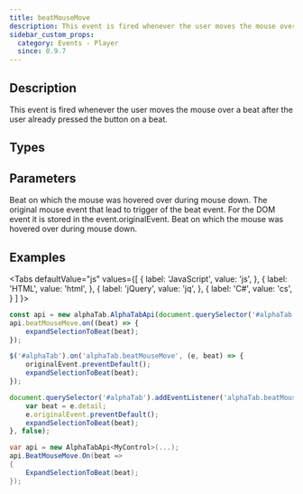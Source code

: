```yaml
---
title: beatMouseMove
description: This event is fired whenever the user moves the mouse over a beat after the user already pressed the button on a beat.
sidebar_custom_props:
  category: Events - Player
  since: 0.9.7
---
```


<SinceBadge since="0.9.7" />


## Description
This event is fired whenever the user moves the mouse over a beat after the user already pressed the button on a beat.

<EventDescription metadata={metadata} />

## Types

<TypeTable>
    <TypeRow type="js" name="function(beat, originalEvent)" />    
    <TypeRow type="net" name="Action<AlphaTab.Model.Beat>" />    
</TypeTable>

## Parameters

<ParameterTable>
    <ParameterRow platform="js" name="beat" type="alphaTab.model.Beat">
        Beat on which the mouse was hovered over during mouse down. 
    </ParameterRow>
    <ParameterRow platform="js-jquery" name="originalEvent" type="MouseEvent">
        The original mouse event that lead to trigger of the beat event. For the DOM event it is stored in the event.originalEvent.
    </ParameterRow>
    <ParameterRow platform="net" name="beat" type="AlphaTab.Model.Beat">
        Beat on which the mouse was hovered over during mouse down. 
    </ParameterRow>
</ParameterTable>

## Examples

<Tabs
  defaultValue="js"
  values={[
    { label: 'JavaScript', value: 'js', },
    { label: 'HTML', value: 'html', },
    { label: 'jQuery', value: 'jq', },
    { label: 'C#', value: 'cs', }
  ]
}>
<TabItem value="js">

```js
const api = new alphaTab.AlphaTabApi(document.querySelector('#alphaTab'));
api.beatMouseMove.on((beat) => {
    expandSelectionToBeat(beat);
});
```

</TabItem>
<TabItem value="jq">

```js
$('#alphaTab').on('alphaTab.beatMouseMove', (e, beat) => {
    originalEvent.preventDefault();
    expandSelectionToBeat(beat);
});
```

</TabItem>
<TabItem value="html">

```js
document.querySelector('#alphaTab').addEventListener('alphaTab.beatMouseMove', (e) => {
    var beat = e.detail;
    e.originalEvent.preventDefault();
    expandSelectionToBeat(beat);
}, false);
```

</TabItem>
<TabItem value="cs">

```cs
var api = new AlphaTabApi<MyControl>(...);
api.BeatMouseMove.On(beat => 
{
    ExpandSelectionToBeat(beat);
});
```

</TabItem>
</Tabs>